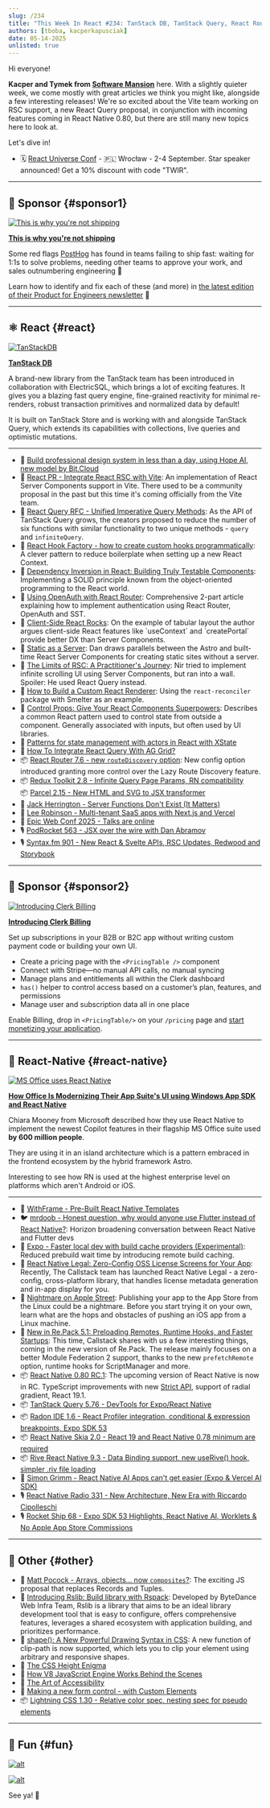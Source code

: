 ```yaml
---
slug: /234
title: "This Week In React #234: TanStack DB, TanStack Query, React Router, Redux Toolkit, Parcel | 0.80 RC, Expo, RN Legal, Re.Pack, Skia 2.0, Radon IDE, Rive RN | Rslib, Lightning CSS, shape(), Accessibility"
authors: [tboba, kacperkapusciak]
date: 05-14-2025
unlisted: true
---
```


Hi everyone!

**Kacper and Tymek from [Software Mansion](https://swmansion.com/?utm_source=thisweekinreact)** here. With a slightly quieter week, we come mostly with great articles we think you might like, alongside a few interesting releases\! We're so excited about the Vite team working on RSC support, a new React Query proposal, in conjunction with incoming features coming in React Native 0.80, but there are still many new topics here to look at.

Let's dive in\!

- 🗓 [React Universe Conf](https://www.reactuniverseconf.com/?utm_campaign=RUC2025&utm_source=TWIRpartnership&utm_content=savethedate) - 🇵🇱 Wrocław - 2-4 September. Star speaker announced! Get a 10% discount with code "TWIR".

<!-- truncate -->


<Support />

---

## 💸 Sponsor {#sponsor1}

[![This is why you're not shipping](/emails/issues/234/posthog.jpg)](https://go.posthog.com/twir-may14)

**[This is why you're not shipping](https://go.posthog.com/twir-may14)**

Some red flags [PostHog](https://go.posthog.com/twir-may14-ph) has found in teams failing to ship fast: waiting for 1:1s to solve problems, needing other teams to approve your work, and sales outnumbering engineering 🚩

Learn how to identify and fix each of these (and more) in [the latest edition of their Product for Engineers newsletter](https://go.posthog.com/twir-may14) 💪

---

## ⚛️ React {#react}

[![TanStackDB](/emails/issues/234/tanstackdb.png)](https://github.com/TanStack/db)

**[TanStack DB](https://github.com/TanStack/db)**

A brand-new library from the TanStack team has been introduced in collaboration with ElectricSQL, which brings a lot of exciting features. It gives you a blazing fast query engine, fine-grained reactivity for minimal re-renders, robust transaction primitives and normalized data by default\!

It is built on TanStack Store and is working with and alongside TanStack Query, which extends its capabilities with collections, live queries and optimistic mutations.

---

- 💸 [Build professional design system in less than a day, using Hope AI, new model by Bit.Cloud](https://bit.cloud/solutions/design-systems?utm_source=ThisWeekInReact&campaign=DesignSystem)
- 👀 [React PR \- Integrate React RSC with Vite](https://github.com/facebook/react/pull/33152): An implementation of React Server Components support in Vite. There used to be a community proposal in the past but this time it's coming officially from the Vite team.
- 👀 [React Query RFC \- Unified Imperative Query Methods](https://github.com/TanStack/query/discussions/9135): As the API of TanStack Query grows, the creators proposed to reduce the number of six functions with similar functionality to two unique methods \- `query` and `infiniteQuery`.
- 📜 [React Hook Factory \- how to create custom hooks programmatically](https://tylur.blog/react-hook-factory/): A clever pattern to reduce boilerplate when setting up a new React Context.
- 📜 [Dependency Inversion in React: Building Truly Testable Components](https://cekrem.github.io/posts/dependency-inversion-in-react/): Implementing a SOLID principle known from the object-oriented programming to the React world.
- 📜 [Using OpenAuth with React Router](https://seanpaulcampbell.com/blog/openauth-react-router/): Comprehensive 2-part article explaining how to implement authentication using React Router, OpenAuth and SST.
- 📜 [Client-Side React Rocks](https://marmelab.com/blog/2025/05/09/client-side-react-rocks.html): On the example of tabular layout the author argues client-side React features like \`useContext\` and \`createPortal\` provide better DX than Server Components.
- 📜 [Static as a Server](https://overreacted.io/static-as-a-server/): Dan draws parallels between the Astro and built-time React Server Components for creating static sites without a server.
- 📜 [The Limits of RSC: A Practitioner's Journey](https://www.nirtamir.com/articles/the-limits-of-rsc-a-practitioners-journey): Nir tried to implement infinite scrolling UI using Server Components, but ran into a wall. Spoiler: He used React Query instead.
- 📜 [How to Build a Custom React Renderer](https://blog.swmansion.com/how-to-build-a-custom-react-renderer-595dc4a9cb1c): Using the `react-reconciler` package with Smelter as an example.
- 📜 [Control Props: Give Your React Components Superpowers](https://www.epicreact.dev/control-props-give-your-react-components-superpowers-xitiw): Describes a common React pattern used to control state from outside a component. Generally associated with inputs, but often used by UI libraries.
- 📜 [Patterns for state management with actors in React with XState](https://www.typeonce.dev/article/patterns-for-state-management-with-actors-in-react-with-xstate)
- 📜 [How To Integrate React Query With AG Grid?](https://scientyficworld.org/how-to-integrate-react-query-with-ag-grid/)
- 📦 [React Router 7.6 \- new `routeDiscovery` option](https://github.com/remix-run/react-router/blob/main/CHANGELOG.md#v760): New config option introduced granting more control over the Lazy Route Discovery feature.
- 📦 [Redux Toolkit 2.8 \- Infinite Query Page Params, RN compatibility](https://github.com/reduxjs/redux-toolkit/releases/tag/v2.8.0)  
  📦 [Parcel 2.15 \- New HTML and SVG to JSX transformer](https://parceljs.org/blog/v2-15-0/)
- 🎥 [Jack Herrington \- Server Functions Don't Exist (It Matters)](https://www.youtube.com/watch?v=FPJvlhee04E)
- 🎥 [Lee Robinson \- Multi-tenant SaaS apps with Next.js and Vercel](https://www.youtube.com/watch?v=vVYlCnNjEWA)
- 🎥 [Epic Web Conf 2025 \- Talks are online](https://www.epicweb.dev/talks)
- 🎙️ [PodRocket 563 \- JSX over the wire with Dan Abramov](https://podrocket.logrocket.com/jsx-over-the-wire-dan-abramov)
- 🎙️ [Syntax.fm 901 \- New React & Svelte APIs, RSC Updates, Redwood and Storybook](https://syntax.fm/show/901/js-news-new-react-and-svelte-apis-rsc-updates-redwood-and-storybook)

<SubscribeFormEmbed placement="middle" />

---

## 💸 Sponsor {#sponsor2}

[![Introducing Clerk Billing](/emails/issues/234/clerk.jpg)](https://go.clerk.com/LphCouG)

**[Introducing Clerk Billing](https://go.clerk.com/LphCouG)**

Set up subscriptions in your B2B or B2C app without writing custom payment code or building your own UI.

- Create a pricing page with the `<PricingTable />` component
- Connect with Stripe—no manual API calls, no manual syncing
- Manage plans and entitlements all within the Clerk dashboard
- `has()` helper to control access based on a customer’s plan, features, and permissions
- Manage user and subscription data all in one place

Enable Billing, drop in `<PricingTable/>` on your `/pricing` page and [start monetizing your application](https://go.clerk.com/LphCouG).

---

## 📱 React-Native {#react-native}

[![MS Office uses React Native](/emails/issues/234/microsoft-uses-react-native.png)](https://devblogs.microsoft.com/react-native/2025-05-09-office-modernize/)

**[How Office Is Modernizing Their App Suite's UI using Windows App SDK and React Native](https://devblogs.microsoft.com/react-native/2025-05-09-office-modernize/)**

Chiara Mooney from Microsoft described how they use React Native to implement the newest Copilot features in their flagship MS Office suite used **by 600 million people**.

They are using it in an island architecture which is a pattern embraced in the frontend ecosystem by the hybrid framework Astro.

Interesting to see how RN is used at the highest enterprise level on platforms which aren't Android or iOS.

---

- 💸 [WithFrame - Pre-Built React Native Templates](https://withfra.me)
- 🐦 [mrdoob \- Honest question, why would anyone use Flutter instead of React Native?](https://x.com/mrdoob/status/1920861880911884771): Horizon broadening conversation between React Native and Flutter devs
- 📜 [Expo \- Faster local dev with build cache providers (Experimental)](https://expo.dev/blog/build-cache-providers-in-expo): Reduced prebuild wait time by introducing remote build caching.
- 📜 [React Native Legal: Zero-Config OSS License Screens for Your App](https://www.callstack.com/blog/react-native-legal-acknowledge-open-source-libraries-in-your-app?utm_campaign=Open_Source&utm_source=twitter&utm_medium=social&utm_content=post_13_05_2025): Recently, The Callstack team has launched React Native Legal \- a zero-config, cross-platform library, that handles license metadata generation and in-app display for you.
- 📜 [Nightmare on Apple Street](https://byk.im/posts/apple-code-signing-x-platform/): Publishing your app to the App Store from the Linux could be a nightmare. Before you start trying it on your own, learn what are the hops and obstacles of pushing an iOS app from a Linux machine.
- 📜 [New in Re.Pack 5.1: Preloading Remotes, Runtime Hooks, and Faster Startups](https://www.callstack.com/blog/new-in-re-pack-5-1): This time, Callstack shares with us a few interesting things, coming in the new version of Re.Pack. The release mainly focuses on a better Module Federation 2 support, thanks to the new `prefetchRemote` option, runtime hooks for ScriptManager and more.
- 📦 [React Native 0.80 RC.1](https://github.com/facebook/react-native/releases/tag/v0.80.0-rc.1): The upcoming version of React Native is now in RC. TypeScript improvements with new [Strict API](https://github.com/react-native-community/discussions-and-proposals/blob/main/proposals/0894-deprecate-subpath-imports.md#parallel-effort-strict-typescript-api), support of radial gradient, React 19.1.
- 📦 [TanStack Query 5.76 \- DevTools for Expo/React Native](https://github.com/TanStack/query/releases/tag/v5.76.0)
- 📦 [Radon IDE 1.6 \- React Profiler integration, conditional & expression breakpoints, ​Expo SDK 53](https://github.com/software-mansion/radon-ide/releases/tag/v1.6.0)
- 📦 [React Native Skia 2.0 \- React 19 and React Native 0.78 minimum are required](https://github.com/Shopify/react-native-skia/releases/tag/v2.0.0)
- 📦 [Rive React Native 9.3 \- Data Binding support, new useRive() hook, simpler .riv file loading](https://github.com/rive-app/rive-react-native/releases/tag/v9.3.0)
- 🎥 [Simon Grimm \- React Native AI Apps can't get easier (Expo & Vercel AI SDK)](https://www.youtube.com/watch?v=W9bbVJwCyqo)
- 🎙️ [React Native Radio 331 \- New Architecture, New Era with Riccardo Cipolleschi](https://infinite.red/react-native-radio/rnr-331-new-architecture-new-era-with-riccardo-cipolleschi)
- 🎙️ [Rocket Ship 68 \- Expo SDK 53 Highlights, React Native AI, Worklets & No Apple App Store Commissions](https://podcast.galaxies.dev/episodes/068-expo-sdk-53-highlights-react-native-ai-worklets-no-apple-app-store-commissions)

---

## 🔀 Other {#other}

- 🎥 [Matt Pocock \- Arrays, objects... now `composites`?](https://www.youtube.com/watch?v=hFenspfGLTk): The exciting JS proposal that replaces Records and Tuples.
- 📜 [Introducing Rslib: Build library with Rspack](https://lib.rsbuild.dev/blog/introducing-rslib): Developed by ByteDance Web Infra Team, Rslib is a library that aims to be an ideal library development tool that is easy to configure, offers comprehensive features, leverages a shared ecosystem with application building, and prioritizes performance.
- 📜 [shape(): A New Powerful Drawing Syntax in CSS](https://frontendmasters.com/blog/shape-a-new-powerful-drawing-syntax-in-css/): A new function of clip-path is now supported, which lets you to clip your element using arbitrary and responsive shapes.
- 📜 [The CSS Height Enigma](https://www.joshwcomeau.com/css/height-enigma/)
- 📜 [How V8 JavaScript Engine Works Behind the Scenes](https://www.deepintodev.com/blog/how-v8-javascript-engine-works-behind-the-scenes)
- 📜 [The Art of Accessibility](https://playfulprogramming.com/collections/art-of-accessibility)
- 📜 [Making a new form control \- with Custom Elements](https://plainvanillaweb.com/blog/articles/2025-05-09-form-control/)
- 📦 [Lightning CSS 1.30 \- Relative color spec, nesting spec for pseudo elements](https://github.com/parcel-bundler/lightningcss/releases/tag/v1.30.0)

---

## 🤭 Fun {#fun}

[![alt](/emails/issues/234/meme.png)](https://x.com/adamwathan/status/1922002165884682690)

[![alt](/emails/issues/234/meme2.png)](https://x.com/Baconbrix/status/1922134704330854557)

See ya! 👋
